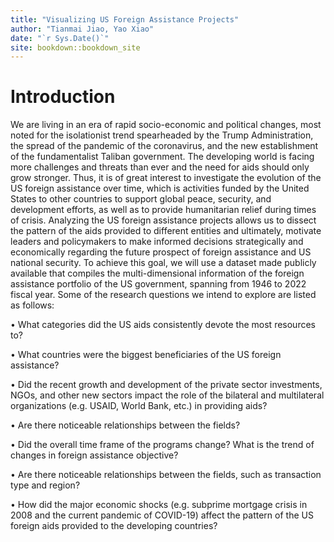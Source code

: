 ```yaml
--- 
title: "Visualizing US Foreign Assistance Projects"
author: "Tianmai Jiao, Yao Xiao"
date: "`r Sys.Date()`"
site: bookdown::bookdown_site
---
```


# Introduction

We are living in an era of rapid socio-economic and political changes, most noted for the isolationist trend spearheaded by the Trump Administration, the spread of the pandemic of the coronavirus, and the new establishment of the fundamentalist Taliban government. The developing world is facing more challenges and threats than ever and the need for aids should only grow stronger. Thus, it is of great interest to investigate the evolution of the US foreign assistance over time, which is activities funded by the United States to other countries to support global peace, security, and development efforts, as well as to provide humanitarian relief during times of crisis. Analyzing the US foreign assistance projects allows us to dissect the pattern of the aids provided to different entities and ultimately, motivate leaders and policymakers to make informed decisions strategically and economically regarding the future prospect of foreign assistance and US national security. To achieve this goal, we will use a dataset made publicly available that compiles the multi-dimensional information of the foreign assistance portfolio of the US government, spanning from 1946 to 2022 fiscal year. Some of the research questions we intend to explore are listed as follows:

• What categories did the US aids consistently devote the most resources to?

• What countries were the biggest beneficiaries of the US foreign assistance?

• Did the recent growth and development of the private sector investments, NGOs, and other new sectors impact the role of the bilateral and multilateral organizations (e.g. USAID, World Bank, etc.) in providing aids?

• Are there noticeable relationships between the fields?

• Did the overall time frame of the programs change? What is the trend of changes in foreign assistance objective?

• Are there noticeable relationships between the fields, such as transaction type and region?


• How did the major economic shocks (e.g. subprime mortgage crisis in 2008 and the current pandemic of COVID-19) affect the pattern of the US foreign aids provided to the developing countries?
